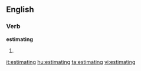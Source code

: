 ==English==
===Verb===
'''estimating'''
# {{present participle of|[[estimate]]}}

[[it:estimating]]
[[hu:estimating]]
[[ta:estimating]]
[[vi:estimating]]